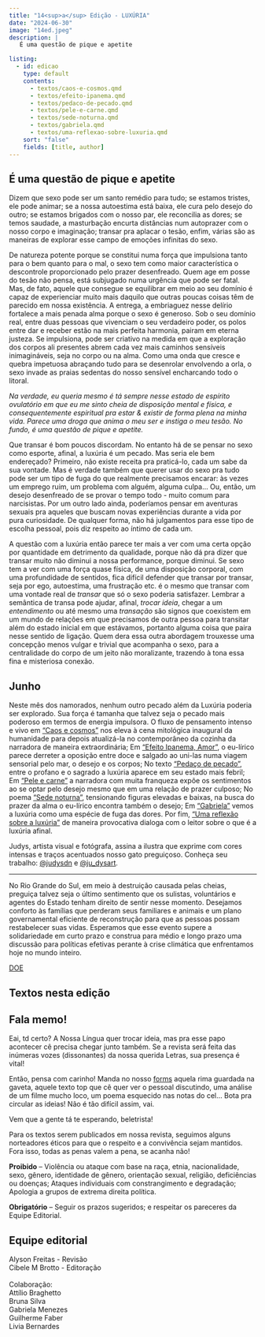 ```yaml
---
title: "14<sup>a</sup> Edição - LUXÚRIA"
date: "2024-06-30"
image: "14ed.jpeg"
description: |
   É uma questão de pique e apetite

listing: 
  - id: edicao
    type: default
    contents:
      - textos/caos-e-cosmos.qmd
      - textos/efeito-ipanema.qmd
      - textos/pedaco-de-pecado.qmd
      - textos/pele-e-carne.qmd
      - textos/sede-noturna.qmd
      - textos/gabriela.qmd
      - textos/uma-reflexao-sobre-luxuria.qmd
    sort: "false"
    fields: [title, author]
---
```


## É uma questão de pique e apetite

<!-- ![](capa.jpeg){.imgpar width="60%"} -->

Dizem que sexo pode ser um santo remédio para tudo; se estamos tristes, ele pode animar; se a nossa autoestima está baixa, ele cura pelo desejo do outro; se estamos brigados com o nosso par, ele reconcilia as dores; se temos saudade, a masturbação encurta distâncias num autoprazer com o nosso corpo e imaginação; transar pra aplacar o tesão, enfim, várias são as maneiras de explorar esse campo de emoções infinitas do sexo.

De natureza potente porque se constitui numa força que impulsiona tanto para o bem quanto para o mal, o sexo tem como maior característica o descontrole proporcionado pelo prazer desenfreado. Quem age em posse do tesão não pensa, está subjugado numa urgência que pode ser fatal. Mas, de fato, aquele que consegue se equilibrar em meio ao seu domínio é capaz de experienciar muito mais daquilo que outras poucas coisas têm de parecido em nossa existência. A entrega, a embriaguez nesse delírio fortalece a mais penada alma porque o sexo é generoso. Sob o seu domínio real, entre duas pessoas que vivenciam o seu verdadeiro poder, os polos entre dar e receber estão na mais perfeita harmonia, pairam em eterna justeza. Se impulsiona, pode ser criativo na medida em que a exploração dos corpos ali presentes abrem cada vez mais caminhos sensíveis inimagináveis, seja no corpo ou na alma. Como uma onda que cresce e quebra impetuosa abraçando tudo para se desenrolar envolvendo a orla, o sexo invade as praias sedentas do nosso sensível encharcando todo o litoral.

*Na verdade, eu queria mesmo é tá sempre nesse estado de espírito ovulatório em que eu me sinto cheia de disposição mental e física, e consequentemente espiritual pra estar & existir de forma plena na minha vida. Parece uma droga que anima o meu ser e instiga o meu tesão. No fundo, é uma questão de pique e apetite.*

Que transar é bom poucos discordam. No entanto há de se pensar no sexo como esporte, afinal, a luxúria é um pecado. Mas seria ele bem endereçado? Primeiro, não existe receita pra praticá-lo, cada um sabe da sua vontade. Mas é verdade também que querer usar do sexo pra tudo pode ser um tipo de fuga do que realmente precisamos encarar: às vezes um emprego ruim, um problema com alguém, alguma culpa… Ou, então, um desejo desenfreado de se provar o tempo todo - muito comum para narcisistas. Por um outro lado ainda, poderíamos pensar em aventuras sexuais pra aqueles que buscam novas experiências durante a vida por pura curiosidade. De qualquer forma, não há julgamentos para esse tipo de escolha pessoal, pois diz respeito ao íntimo de cada um. 

A questão com a luxúria então parece ter mais a ver com uma certa opção por quantidade em detrimento da qualidade, porque não dá pra dizer que transar muito não diminui a nossa performance, porque diminui. Se sexo tem a ver com uma força quase física, de uma disposição corporal, com uma profundidade de sentidos, fica difícil defender que transar por transar, seja por ego, autoestima, uma frustração etc. é o mesmo que transar com uma vontade real de *transar* que só o sexo poderia satisfazer. Lembrar a semântica de transa pode ajudar, afinal, *trocar ideia*, chegar a um *entendimento* ou até mesmo uma *transação* são signos que coexistem em um mundo de relações em que precisamos de outra pessoa para transitar além do estado inicial em que estávamos, portanto alguma coisa que paira nesse sentido de ligação. Quem dera essa outra abordagem trouxesse uma concepção menos vulgar e trivial que acompanha o sexo, para a centralidade do corpo de um jeito não moralizante, trazendo à tona essa fina e misteriosa conexão.

## Junho

Neste mês dos namorados, nenhum outro pecado além da Luxúria poderia ser explorado. Sua força é tamanha que talvez seja o pecado mais poderoso em termos de energia impulsora. O fluxo de pensamento intenso e vivo em ["Caos e cosmos"](textos/caos-e-cosmos.qmd) nos eleva à cena mitológica inaugural da humanidade para depois atualizá-la no contemporâneo da cozinha da narradora de maneira extraordinária; Em ["Efeito Ipanema, Amor"](textos/efeito-ipanema.qmd), o eu-lírico parece derreter a oposição entre doce e salgado ao uni-las numa viagem sensorial pelo mar, o desejo e os corpos; No texto ["Pedaço de pecado"](textos/pedaco-de-pecado.qmd), entre o profano e o sagrado a luxúria aparece em seu estado mais febril; Em ["Pele e carne"](textos/pele-e-carne.qmd) a narradora com muita franqueza expõe os sentimentos ao se optar pelo desejo mesmo que em uma relação de prazer culposo; No poema ["Sede noturna"](textos/sede-noturna.qmd), tensionando figuras elevadas e baixas, na busca do prazer da alma o eu-lírico encontra também o desejo; Em ["Gabriela"](textos/gabriela.qmd) vemos a luxúria como uma espécie de fuga das dores. Por fim, ["Uma reflexão sobre a luxúria"](textos/reflexao-sobre-luxuria.qmd) de maneira provocativa dialoga com o leitor sobre o que é a luxúria afinal.

Judys, artista visual e fotógrafa, assina a ilustra que exprime com cores intensas e traços acentuados nosso gato preguiçoso. Conheça seu trabalho: [@judysdn](https://www.instagram.com/judysdn) e [@ju_dysart](https://www.instagram.com/ju_dysart).

---

No Rio Grande do Sul, em meio à destruição causada pelas cheias, preguiça talvez seja o último sentimento que os sulistas, voluntários e agentes do Estado tenham direito de sentir nesse momento. Desejamos conforto às famílias que perderam seus familiares e animais e um plano governamental eficiente de reconstrução para que as pessoas possam restabelecer suas vidas. Esperamos que esse evento supere a solidariedade em curto prazo e construa para médio e longo prazo uma discussão para políticas efetivas perante à crise climática que enfrentamos hoje no mundo inteiro.

[DOE](https://www.paraquemdoar.com.br/)

## Textos nesta edição

::: {#edicao}
:::

## <i class="bi bi-mic-fill"></i> Fala memo!

Eai, td certo? A Nossa Língua quer trocar ideia, mas pra esse papo acontecer cê precisa chegar junto também. Se a revista será feita das inúmeras vozes (dissonantes) da nossa querida Letras, sua presença é vital!

Então, pensa com carinho! Manda no nosso [forms](https://forms.gle/DLdK8XZ6FbcQp5bD9) aquela rima guardada na gaveta, aquele texto top que cê quer ver o pessoal discutindo, uma análise de um filme mucho loco, um poema esquecido nas notas do cel... Bota pra circular as ideias! Não é tão difícil assim, vai.

Vem que a gente tá te esperando, beletrista!

::: callout-important
Para os textos serem publicados em nossa revista, seguimos alguns norteadores éticos para que o respeito e a convivência sejam mantidos. Fora isso, todas as penas valem a pena, se acanha não!

**Proibido** -- Violência ou ataque com base na raça, etnia, nacionalidade, sexo, gênero, identidade de gênero, orientação sexual, religião, deficiências ou doenças; Ataques individuais com constrangimento e degradação; Apologia a grupos de extrema direita política.

**Obrigatório** -- Seguir os prazos sugeridos; e respeitar os pareceres da Equipe Editorial.
:::

## Equipe editorial

<p>

</p>

| Alyson Freitas - Revisão
| Cibele M Brotto - Editoração
| 
| Colaboração:
| Attílio Braghetto
| Bruna Silva
| Gabriela Menezes
| Guilherme Faber
| Livia Bernardes
